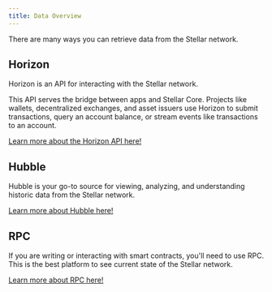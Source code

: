 ```yaml
---
title: Data Overview
---
```


There are many ways you can retrieve data from the Stellar network.

## Horizon

Horizon is an API for interacting with the Stellar network.

This API serves the bridge between apps and Stellar Core. Projects like wallets,
decentralized exchanges, and asset issuers use Horizon to submit transactions,
query an account balance, or stream events like transactions to an account.

[Learn more about the Horizon API here!](./horizon/README.mdx)

## Hubble

Hubble is your go-to source for viewing, analyzing, and understanding historic
data from the Stellar network.

[Learn more about Hubble here!](./hubble/README.mdx)

## RPC

If you are writing or interacting with smart contracts, you'll need to use RPC.
This is the best platform to see current state of the Stellar network.

[Learn more about RPC here!](./rpc/README.mdx)
